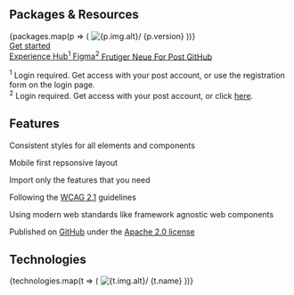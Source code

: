 
<Meta of={HomeStories} />

<div className="mt-huge text-center">
  <h2 className="h3">Packages &amp; Resources</h2>
  <div className="mt-big tile-wrapper">
    {packages.map(p => (
      <Tile title={p.name} href={p.href}>
        <img src={p.img.src} alt={p.img.alt}/>
        <span>{p.version}</span>
      </Tile>
    ))}
  </div>
  <div className="mt-regular mb-regular d-flex gap-mini flex-wrap justify-content-center">
    <div className="mt-big mb-regular w-100">
      <a className="btn btn-primary btn-lg" href="/?path=/docs/getting-started-styles--docs">Get started</a>
    </div>
    <a
      href="https://www.experience-hub.ch/document/2803"
      target="_blank"
      rel="noopener"
      className="btn btn-secondary"
    >
      <span>Experience Hub<sup>1</sup></span>
    </a>
    <a
      href="https://www.figma.com/files/1052961410179009444/project/45002065/Web"
      target="_blank"
      rel="noopener"
      className="btn btn-secondary"
    >
      <span>Figma<sup>2</sup></span>
    </a>
    <a
      href="https://fonts.post.ch/frutigerneueforpost/#/"
      target="_blank"
      rel="noopener"
      className="btn btn-secondary"
    >
      <span>Frutiger Neue For Post</span>
    </a>
    <a
      href="https://github.com/swisspost/design-system"
      target="_blank"
      rel="noopener"
      className="btn btn-secondary"
    >
      <span>GitHub</span>
    </a>
  </div>
  <p className="mb-0 fs-tiny lh-tiny"><sup>1</sup> Login required. Get access with your post account, or use the registration form on the login page.<br />
    <sup>2</sup> Login required. Get access with your post account, or click <a href="mailto:ux@post.ch?subject=I need access to Figma&body=Hello%2C%20I%20need%20access%20to%20Figma%20%0A%E2%80%A2%20%20Project%20name%3A%20%0A%E2%80%A2%20Project%20Owner%20at%20the%20Post%20Office%20%28email%29%3A%20%0A%E2%80%A2%20Project%20Start%20Date%3A%20%0A%E2%80%A2%20Email%20address%20to%20be%20authorized%3A%20">here</a>.</p>
</div>

<div className="mt-huge py-huge bg-light bg-fullwidth text-center">
  <h2 className="h3 mb-big">Features</h2>

  <div className="row g-0">
    <div className="col-md-4">
      <Feature icon="3194" title="Consistent">
        <p>Consistent styles for all elements and components</p>
      </Feature>
    </div>
    <div className="col-md-4">
      <Feature icon="2077" title="Responsive">
        <p>Mobile first repsonsive layout</p>
      </Feature>
    </div>
    <div className="col-md-4">
      <Feature icon="2097" title="Modular">
        <p>Import only the features that you need</p>
      </Feature>
    </div>
    <div className="col-md-4">
      <Feature icon="2136" title="Accessible">
        <p>Following the <a href="https://www.w3.org/TR/WCAG21/" target="_blank" rel="noopener">WCAG 2.1</a> guidelines</p>
      </Feature>
    </div>
    <div className="col-md-4">
      <Feature icon="2483" title="Modern">
        <p>Using modern web standards like framework agnostic web components</p>
      </Feature>
    </div>
    <div className="col-md-4">
      <Feature icon="2444" title="Open Source">
        <p>Published on <a href="https://github.com/swisspost/design-system" target="_blank" rel="noopener">GitHub</a> under the <a href="https://github.com/swisspost/design-system/blob/main/LICENSE" target="_blank" rel="noopener">Apache 2.0 license</a></p>
      </Feature>
    </div>
  </div>
</div>

<div className="mt-huge text-center">
  <h2 className="h3 mb-big">Technologies</h2>

  <div className="tile-wrapper">
    {technologies.map(t => (
      <Tile href={t.href}>
        <img src={t.img.src} alt={t.img.alt}/>
        <span>{t.name}</span>
      </Tile>
    ))}
  </div>
</div>
